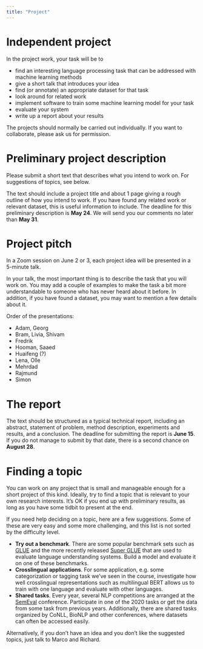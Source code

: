 ```yaml
---
title: "Project"
---
```


# Independent project

In the project work, your task will be to

* find an interesting language processing task that can be addressed with machine learning methods
* give a short talk that introduces your idea
* find (or annotate) an appropriate dataset for that task
* look around for related work
* implement software to train some machine learning model for your task
* evaluate your system
* write up a report about your results

The projects should normally be carried out individually. If you want to collaborate, please ask us for permission.

# Preliminary project description

Please submit a short text that describes what you intend to work on. For suggestions of topics, see below.

The text should include a project title and about 1 page giving a rough outline of how you intend to work. If you have found any related work or relevant dataset, this is useful information to include. The deadline for this preliminary description is **May 24**. We will send you our comments no later than **May 31**.

# Project pitch

In a Zoom session on June 2 or 3, each project idea will be presented in a 5-minute talk.

In your talk, the most important thing is to describe the task that you will work on. You may add a couple of examples to make the task a bit more understandable to someone who has never heard about it before. In addition, if you have found a dataset, you may want to mention a few details about it.

<!--

* 09:15–09:45
* 09:45–10:00
* 10:00–10:15
* 10:15–10:30
* 10:30–10:45
* 10:45–11:15
* 11:15–11:30
* 11:30–11:45
* 10:15–10:30

-->

Order of the presentations:

* Adam, Georg
* Bram, Livia, Shivam
* Fredrik
* Hooman, Saaed
* Huaifeng (?)
* Lena, Olle
* Mehrdad
* Rajmund
* Simon

# The report

The text should be structured as a typical technical report, including an abstract, statement of problem, method description, experiments and results, and a conclusion. The deadline for submitting the report is **June 15**. If you do not manage to submit by that date, there is a second chance on **August 28**.

# Finding a topic

You can work on any project that is small and manageable enough for a short project of this kind. Ideally, try to find a topic that is relevant to your own research interests. It's OK if you end up with preliminary results, as long as you have some tidbit to present at the end.

If you need help deciding on a topic, here are a few suggestions. Some of these are very easy and some more challenging, and this list is not sorted by the difficulty level.

* **Try out a benchmark**. There are some popular benchmark sets such as [GLUE](https://gluebenchmark.com/) and the more recently released [Super GLUE](https://super.gluebenchmark.com/) that are used to evaluate language understanding systems. Build a model and evaluate it on one of these benchmarks.
* **Crosslingual applications**. For some application, e.g. some categorization or tagging task we've seen in the course, investigate how well crosslingual representations such as multilingual BERT allows us to train with one language and evaluate with other languages.
* **Shared tasks**. Every year, several NLP competitions are arranged at the [SemEval](http://alt.qcri.org/semeval2020/index.php?id=tasks) conference. Participate in one of the 2020 tasks or get the data from some task from previous years. Additionally, there are shared tasks organized by CoNLL, BioNLP and other conferences, where datasets can often be accessed easily. 

Alternatively, if you don't have an idea and you don't like the suggested topics, just talk to Marco and Richard. 
